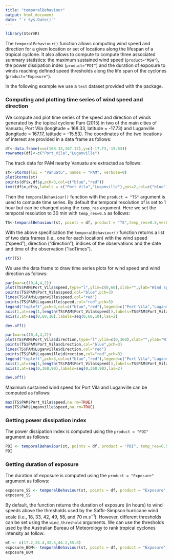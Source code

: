 ```yaml
---
title: "temporalBehaviour"
output: html_document
date: "`r Sys.Date()`"
---
```


``` r
library(StormR)
```

The `temporalBehaviour()` function allows computing wind speed and direction for a given location or set of locations along the lifespan of a tropical cyclone. It also allows to compute to compute three associated summary statistics: the maximum sustained wind speed (`product="MSW"`), the power dissipation index (`product="PDI"`) and the duration of exposure to winds reaching defined speed thresholds along the life span of the cyclones (`product="Exposure"`).

In the following example we use a `test` dataset provided with the package. 

### Computing and plotting time series of wind speed and direction

We compute and plot time series of the speed and direction of winds generated by the topical cyclone Pam (2015) in two of the main cities of Vanuatu, Port Vila (longitude = 168.33, latitude = -17.73) and Luganville (longitude = 167.17, latitude = -15.53). The coordinates of the two locations of interest are provided in a data frame as follows:

``` r
df<-data.frame(x=c(168.33,167.17),y=c(-17.73,-15.53))
rownames(df)<-c("Port_Vila","Luganville")
```

The track data for PAM nearby Vanuatu are extracted as follows:

``` r
st<-Storms(loi = "Vanuatu", names = "PAM", verbose=0)
plotStorms(st)
points(df$x,df$y,pch=3,col=c("blue","red"))
text(df$x,df$y,labels = c("Port Vila","Luganville"),pos=2,col=c("blue","red"))
```

Then the `temporalBehaviour()` function with the `product = "TS"` argument is used to compute time series. By default the temporal resolution of is set to 1 hour but can be changed using the `temp_res` argument. Here we set the temporal resolution to 30 min with `temp_res=0.5` as follows:

``` r
TS<-temporalBehaviour(st, points = df, product = "TS",temp_res=0.5,verbose=0)
```

With the above specification the `temporalBehaviour()` function returns a list of two data frames (i.e., one for each location) with the wind speed ("speed"), direction ("direction"), indices of the observations and the date and time of the observation ("isoTimes"). 

``` r
str(TS)
```

We use the data frame to draw time series plots for wind speed and wind direction as follows:

``` r
par(mar=c(10,4,4,2))
plot(TS$PAM$Port_Vila$speed,type="l",ylim=c(0,60),xlab="",ylab="Wind speed (m/s)",axes=FALSE,col="blue")
points(TS$PAM$Port_Vila$speed,col="blue",pch=3)
lines(TS$PAM$Luganville$speed,col="red")
points(TS$PAM$Luganville$speed,col="red",pch=3)
legend("topleft",pch=3,col=c("blue","red"),legend=c("Port Vila","Luganville"),bty="n")
axis(1,at=seq(1,length(TS$PAM$Port_Vila$speed)),labels=TS$PAM$Port_Vila$isoTimes,las=2)
axis(2,at=seq(0,60,10),labels=seq(0,60,10),las=2)
```

``` r
dev.off()
```

``` r
par(mar=c(10,4,4,2))
plot(TS$PAM$Port_Vila$direction,type="l",ylim=c(0,360),xlab="",ylab="Wind direction (degree north)",axes=FALSE,col="blue")
points(TS$PAM$Port_Vila$direction,col="blue",pch=3)
lines(TS$PAM$Luganville$direction,col="red")
points(TS$PAM$Luganville$direction,col="red",pch=3)
legend("topleft",pch=3,col=c("blue","red"),legend=c("Port Vila","Luganville"),bty="n")
axis(1,at=seq(1,length(TS$PAM$Port_Vila$speed)),labels=TS$PAM$Port_Vila$isoTimes,las=2)
axis(2,at=seq(0,360,90),labels=seq(0,360,90),las=2)
```

``` r
dev.off()
```

Maximum sustained wind speed for Port Vila and Luganville can be computed as follows:

``` r
max(TS$PAM$Port_Vila$speed,na.rm=TRUE)
max(TS$PAM$Luganville$speed,na.rm=TRUE)
```

### Getting power dissipation index

The power dissipation index is computed using the `product = "PDI"` argument as follows:

``` r
PDI <- temporalBehaviour(st, points = df, product = "PDI", temp_res=0.5,verbose=0)
PDI
```

### Getting duration of exposure

The duration of exposure is computed using the `product = "Exposure"` argument as follows:

``` r
exposure_SS <- temporalBehaviour(st, points = df, product = "Exposure", temp_res=0.5,verbose=0)
exposure_SS
```

By default, the function returns the duration of exposure (in hours) to wind speeds above the thresholds used by the Saffir-Simpson hurricane wind scale (i.e., 18, 33, 42, 49, 58, and 70 $m.s^{-1}$). However, different thresholds can be set using the `wind_threshold` arguments. We can use the thresholds used by the Australian Bureau of Meteorology to rank tropical cyclones intensity as follow:

``` r
wt <- c(17.2,24.4,32.5,44.2,55.0)
exposure_BOM<- temporalBehaviour(st, points = df, product = "Exposure", temp_res=0.5, wind_threshold=wt, verbose=0)
exposure_BOM
```
